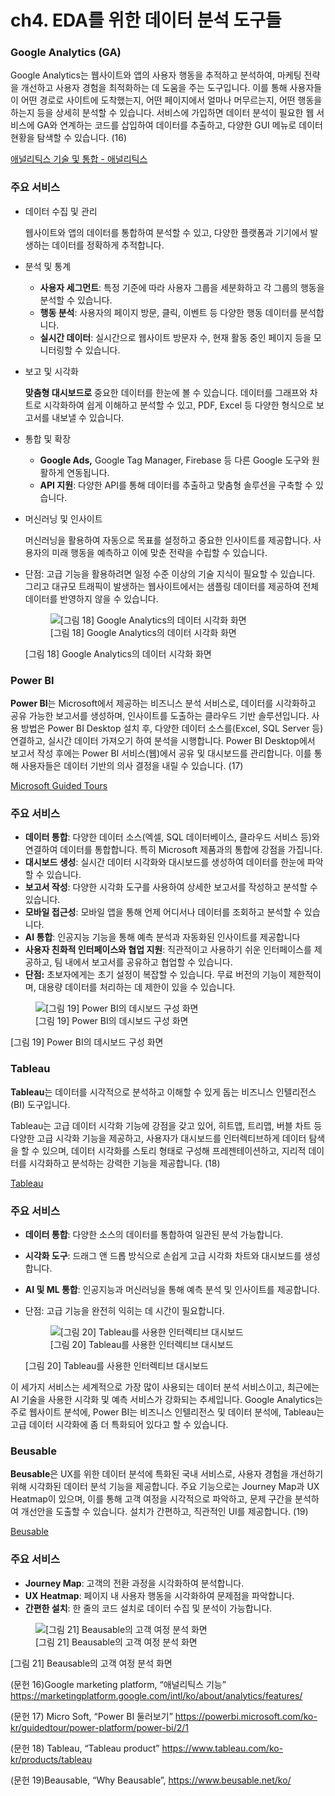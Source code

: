 # ch4. EDA를 위한 데이터 분석 도구들

### Google Analytics (GA)

Google Analytics는 웹사이트와 앱의 사용자 행동을 추적하고 분석하여, 마케팅 전략을 개선하고 사용자 경험을 최적화하는 데 도움을 주는 도구입니다. 이를 통해 사용자들이 어떤 경로로 사이트에 도착했는지, 어떤 페이지에서 얼마나 머무르는지, 어떤 행동을 하는지 등을 상세히 분석할 수 있습니다. 서비스에 가입하면 데이터 분석이 필요한 웹 서비스에 GA와 연계하는 코드를 삽입하여 데이터를 추출하고, 다양한 GUI 메뉴로 데이터 현황을 탐색할 수 있습니다. (16)

[애널리틱스 기술 및 통합 - 애널리틱스](https://marketingplatform.google.com/intl/ko/about/analytics/features/)

### 주요 서비스

- 데이터 수집 및 관리
    
    웹사이트와 앱의 데이터를 통합하여 분석할 수 있고, 다양한 플랫폼과 기기에서 발생하는 데이터를 정확하게 추적합니다.
    
- 분석 및 통계
    - **사용자 세그먼트**: 특정 기준에 따라 사용자 그룹을 세분화하고 각 그룹의 행동을 분석할 수 있습니다.
    - **행동 분석**: 사용자의 페이지 방문, 클릭, 이벤트 등 다양한 행동 데이터를 분석합니다.
    - **실시간 데이터**: 실시간으로 웹사이트 방문자 수, 현재 활동 중인 페이지 등을 모니터링할 수 있습니다.
- 보고 및 시각화
    
    **맞춤형 대시보드로** 중요한 데이터를 한눈에 볼 수 있습니다. 데이터를 그래프와 차트로 시각화하여 쉽게 이해하고 분석할 수 있고, PDF, Excel 등 다양한 형식으로 보고서를 내보낼 수 있습니다.
    
- 통합 및 확장
    - **Google Ads,** Google Tag Manager, Firebase 등 다른 Google 도구와 원활하게 연동됩니다.
    - **API 지원**: 다양한 API를 통해 데이터를 추출하고 맞춤형 솔루션을 구축할 수 있습니다.
- 머신러닝 및 인사이트
    
    머신러닝을 활용하여 자동으로 목표를 설정하고 중요한 인사이트를 제공합니다. 사용자의 미래 행동을 예측하고 이에 맞춘 전략을 수립할 수 있습니다.
    
- 단점: 고급 기능을 활용하려면 일정 수준 이상의 기술 지식이 필요할 수 있습니다. 그리고 대규모 트래픽이 발생하는 웹사이트에서는 샘플링 데이터를 제공하여 전체 데이터를 반영하지 않을 수 있습니다.
    
    ![[그림 18] Google Analytics의 데이터 시각화 화면 ](img/fig18.png)
    
    [그림 18] Google Analytics의 데이터 시각화 화면 
    

### Power BI

**Power BI**는 Microsoft에서 제공하는 비즈니스 분석 서비스로, 데이터를 시각화하고 공유 가능한 보고서를 생성하며, 인사이트를 도출하는 클라우드 기반 솔루션입니다. 사용 방법은 Power BI Desktop 설치 후, 다양한 데이터 소스를(Excel, SQL Server 등) 연결하고, 실시간 데이터 가져오기 하여 분석을 시행합니다. Power BI Desktop에서 보고서 작성 후에는 Power BI 서비스(웹)에서 공유 및 대시보드를 관리합니다. 이를 통해 사용자들은 데이터 기반의 의사 결정을 내릴 수 있습니다. (17)

[Microsoft Guided Tours](https://powerbi.microsoft.com/ko-kr/guidedtour/power-platform/power-bi/2/1)

### 주요 서비스

- **데이터 통합**: 다양한 데이터 소스(엑셀, SQL 데이터베이스, 클라우드 서비스 등)와 연결하여 데이터를 통합합니다. 특히 Microsoft 제품과의 통합에 강점을 가집니다.
- **대시보드 생성**: 실시간 데이터 시각화와 대시보드를 생성하여 데이터를 한눈에 파악할 수 있습니다.
- **보고서 작성**: 다양한 시각화 도구를 사용하여 상세한 보고서를 작성하고 분석할 수 있습니다.
- **모바일 접근성**: 모바일 앱을 통해 언제 어디서나 데이터를 조회하고 분석할 수 있습니다.
- **AI 통합**: 인공지능 기능을 통해 예측 분석과 자동화된 인사이트를 제공합니다
- **사용자 친화적 인터페이스와 협업 지원**: 직관적이고 사용하기 쉬운 인터페이스를 제공하고, 팀 내에서 보고서를 공유하고 협업할 수 있습니다.
- **단점:** 초보자에게는 초기 설정이 복잡할 수 있습니다. 무료 버전의 기능이 제한적이며, 대용량 데이터를 처리하는 데 제한이 있을 수 있습니다.

![[그림 19] Power BI의 데시보드 구성 화면](img/fig19.png)

[그림 19] Power BI의 데시보드 구성 화면

### Tableau

**Tableau**는 데이터를 시각적으로 분석하고 이해할 수 있게 돕는 비즈니스 인텔리전스(BI) 도구입니다. 

Tableau는 고급 데이터 시각화 기능에 강점을 갖고 있어, 히트맵, 트리맵, 버블 차트 등 다양한 고급 시각화 기능을 제공하고, 사용자가 대시보드를 인터렉티브하게 데이터 탐색을 할 수 있으며, 데이터 시각화를 스토리 형태로 구성해 프레젠테이션하고, 지리적 데이터를 시각화하고 분석하는 강력한 기능을 제공합니다. (18)

[Tableau](https://www.tableau.com/ko-kr/products/tableau)

### 주요 서비스

- **데이터 통합**: 다양한 소스의 데이터를 통합하여 일관된 분석 가능합니다.
- **시각화 도구**: 드래그 앤 드롭 방식으로 손쉽게 고급 시각화 차트와 대시보드를 생성합니다.
- **AI 및 ML 통합**: 인공지능과 머신러닝을 통해 예측 분석 및 인사이트를 제공합니다.
- 단점: 고급 기능을 완전히 익히는 데 시간이 필요합니다.
    
    ![[그림 20] Tableau를 사용한 인터렉티브 대시보드 ](img/fig20.png)
    
    [그림 20] Tableau를 사용한 인터렉티브 대시보드 
    

이 세가지 서비스는 세계적으로 가장 많이 사용되는 데이터 분석 서비스이고, 최근에는 AI 기술을 사용한 시각화 및 예측 서비스가 강화되는 추세입니다. Google Analytics는 주로 웹사이트 분석에, Power BI는 비즈니스 인텔리전스 및 데이터 분석에, Tableau는 고급 데이터 시각화에 좀 더 특화되어 있다고 할 수 있습니다.

### Beusable

**Beusable**은 UX를 위한 데이터 분석에 특화된 국내 서비스로, 사용자 경험을 개선하기 위해 시각화된 데이터 분석 기능을 제공합니다. 주요 기능으로는 Journey Map과 UX Heatmap이 있으며, 이를 통해 고객 여정을 시각적으로 파악하고, 문제 구간을 분석하여 개선안을 도출할 수 있습니다. 설치가 간편하고, 직관적인 UI를 제공합니다. (19)

[Beusable](https://www.beusable.net/ko/)

### 주요 서비스

- **Journey Map**: 고객의 전환 과정을 시각화하여 분석합니다.
- **UX Heatmap**: 페이지 내 사용자 행동을 시각화하여 문제점을 파악합니다.
- **간편한 설치**: 한 줄의 코드 설치로 데이터 수집 및 분석이 가능합니다.

![[그림 21] Beausable의 고객 여정 분석 화면 ](img/fig21.png)

[그림 21] Beausable의 고객 여정 분석 화면 

(문헌 16)Google marketing platform, “애널리틱스 기능” [https://marketingplatform.google.com/intl/ko/about/analytics/features/](https://marketingplatform.google.com/intl/ko/about/analytics/features/)

(문헌 17) Micro Soft, “Power BI 둘러보기” [https://powerbi.microsoft.com/ko-kr/guidedtour/power-platform/power-bi/2/1](https://powerbi.microsoft.com/ko-kr/guidedtour/power-platform/power-bi/2/1)

(문헌 18) Tableau, “Tableau product” [https://www.tableau.com/ko-kr/products/tableau](https://www.tableau.com/ko-kr/products/tableau)

(문헌 19)Beausable, “Why Beausable”, [https://www.beusable.net/ko/](https://www.beusable.net/ko/)